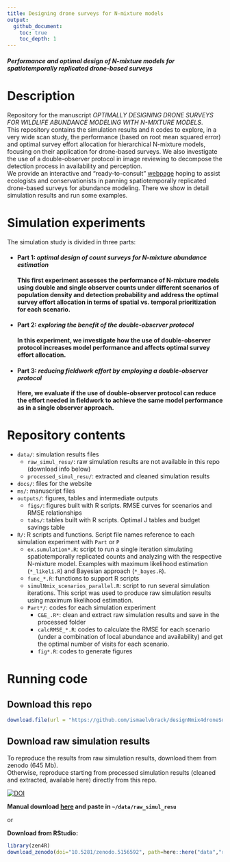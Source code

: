 ```yaml
---
title: Designing drone surveys for N-mixture models
output: 
  github_document:
    toc: true
    toc_depth: 1
---
```


#### ***Performance and optimal design of N-mixture models for spatiotemporally replicated drone-based surveys***

# Description
Repository for the manuscript *OPTIMALLY DESIGNING DRONE SURVEYS FOR WILDLIFE ABUNDANCE MODELING WITH N-MIXTURE MODELS*.\
This repository contains the simulation results and `R` codes to explore, in a very wide scan study, the performance (based on root mean squared error) and optimal survey effort allocation for hierarchical N-mixture models, focusing on their application for drone-based surveys. We also investigate the use of a double-observer protocol in image reviewing to decompose the detection process in availability and perception.\
We provide an interactive and "ready-to-consult" [webpage](https://ismaelvbrack.github.io/designNmix4droneSurveys) hoping to assist ecologists and conservationists in panning spatiotemporally replicated drone-based surveys for abundance modeling. There we show in detail simulation results and run some examples.

# Simulation experiments
The simulation study is divided in three parts:

- #### Part 1: *optimal design of count surveys for N-mixture abundance estimation*
**This first experiment assesses the performance of N-mixture models using double and single observer counts under different scenarios of population density and detection probability and address the optimal survey effort allocation in terms of spatial vs. temporal prioritization for each scenario.**\

- #### Part 2: *exploring the benefit of the double-observer protocol*
**In this experiment, we investigate how the use of double-observer protocol increases model performance and affects optimal survey effort allocation.**\

- #### Part 3: *reducing fieldwork effort by employing a double-observer protocol*
**Here, we evaluate if the use of double-observer protocol can reduce the effort needed in fieldwork to achieve the same model performance as in a single observer approach.**\


# Repository contents
- `data/`: simulation results files
  + `raw_simul_resu/`: raw simulation results are not available in this repo (download info below)
  + `processed_simul_resu/`: extracted and cleaned simulation results
- `docs/`: files for the website
- `ms/`: manuscript files
- `outputs/`: figures, tables and intermediate outputs
  + `figs/`: figures built with R scripts. RMSE curves for scenarios and RMSE relationships
  + `tabs/`: tables built with R scripts. Optimal J tables and budget savings table
- `R/`: R scripts and functions. Script file names reference to each simulation experiment with `Part` or `P` 
  + `ex.sumulation*.R`: script to run a single iteration simulating spatiotemporally replicated counts and analyzing with the respective N-mixture model. Examples with maximum likelihood estimation (`*_likeli.R`) and Bayesian approach (`*_bayes.R`). 
  + `func_*.R`: functions to support R scripts
  + `simulNmix_scenarios_parallel.R`: script to run several simulation iterations. This script was used to produce raw simulation results using maximum likelihood estimation.
  + `Part*/`: codes for each simulation experiment
    - `C&E_.R*`: clean and extract raw simulation results and save in the processed folder
    - `calcRMSE_*.R`: codes to calculate the RMSE for each scenario (under a combination of local abundance and availability) and get the optimal number of visits for each scenario.
    - `fig*.R`: codes to generate figures
  

# Running code
## Download this repo
```r
download.file(url = "https://github.com/ismaelvbrack/designNmix4droneSurveys/archive/main.zip", destfile = "designNmix4droneSurveys.zip")

```

## Download raw simulation results
To reproduce the results from raw simulation results, download them from zenodo  (645 Mb).\
Otherwise, reproduce starting from processed simulation results (cleaned and extracted, available here) directly from this repo.

[![DOI](https://zenodo.org/badge/DOI/10.5281/zenodo.5156592.svg)](https://doi.org/10.5281/zenodo.5156592)

**Manual download [here](https://doi.org/10.5281/zenodo.5156592) and paste in `~/data/raw_simul_resu`**

or

**Download from RStudio:**
```r
library(zen4R)
download_zenodo(doi="10.5281/zenodo.5156592", path=here::here("data","raw_simul_resu"))
```
